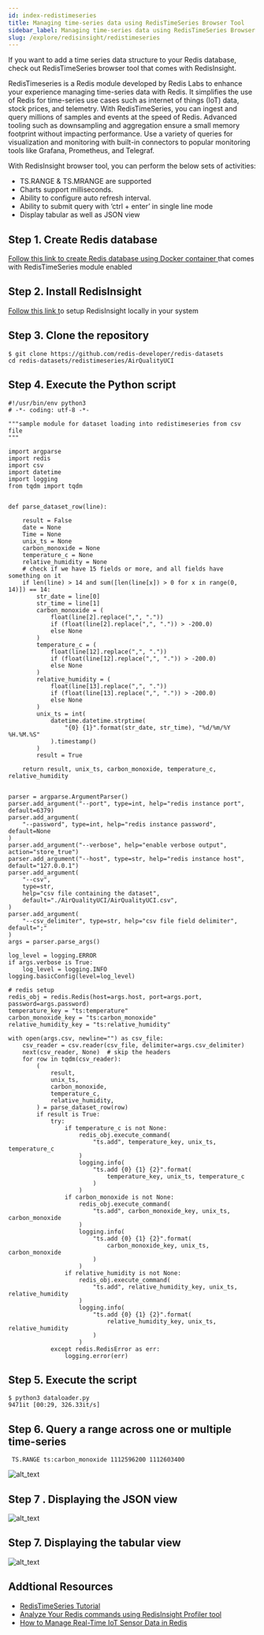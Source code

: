 ```yaml
---
id: index-redistimeseries
title: Managing time-series data using RedisTimeSeries Browser Tool
sidebar_label: Managing time-series data using RedisTimeSeries Browser Tool  
slug: /explore/redisinsight/redistimeseries
---
```




If you want to add a time series data structure to your Redis database, check out RedisTimeSeries browser tool that comes with RedisInsight. 

RedisTimeseries is a Redis module developed by Redis Labs to enhance your experience managing time-series data with Redis. It simplifies the use of Redis for time-series use cases such as internet of things (IoT) data, stock prices, and telemetry. With RedisTimeSeries, you can ingest and query millions of samples and events at the speed of Redis. Advanced tooling such as downsampling and aggregation ensure a small memory footprint without impacting performance. Use a variety of queries for visualization and monitoring with built-in connectors to popular monitoring tools like Grafana, Prometheus, and Telegraf.

With RedisInsight browser tool, you can perform the below sets of activities:



*   TS.RANGE & TS.MRANGE are supported
*   Charts support milliseconds.
*   Ability to configure auto refresh interval.
*   Ability to submit query with ‘ctrl + enter’ in single line mode
*   Display tabular as well as JSON view 

## Step 1. Create Redis database

[Follow this link to create Redis database using Docker container ](https://developer.redislabs.com/explore/redismod)that comes with RedisTimeSeries module enabled

## Step 2. Install RedisInsight

[Follow this link t](https://developer.redislabs.com/explore/redisinsight/getting-started)o setup RedisInsight locally in your system


## Step 3. Clone the repository


```
$ git clone https://github.com/redis-developer/redis-datasets
cd redis-datasets/redistimeseries/AirQualityUCI
```


## Step 4. Execute the Python script


```
#!/usr/bin/env python3
# -*- coding: utf-8 -*-

"""sample module for dataset loading into redistimeseries from csv file
"""

import argparse
import redis
import csv
import datetime
import logging
from tqdm import tqdm


def parse_dataset_row(line):

    result = False
    date = None
    Time = None
    unix_ts = None
    carbon_monoxide = None
    temperature_c = None
    relative_humidity = None
    # check if we have 15 fields or more, and all fields have something on it
    if len(line) > 14 and sum([len(line[x]) > 0 for x in range(0, 14)]) == 14:
        str_date = line[0]
        str_time = line[1]
        carbon_monoxide = (
            float(line[2].replace(",", "."))
            if (float(line[2].replace(",", ".")) > -200.0)
            else None
        )
        temperature_c = (
            float(line[12].replace(",", "."))
            if (float(line[12].replace(",", ".")) > -200.0)
            else None
        )
        relative_humidity = (
            float(line[13].replace(",", "."))
            if (float(line[13].replace(",", ".")) > -200.0)
            else None
        )
        unix_ts = int(
            datetime.datetime.strptime(
                "{0} {1}".format(str_date, str_time), "%d/%m/%Y %H.%M.%S"
            ).timestamp()
        )
        result = True

    return result, unix_ts, carbon_monoxide, temperature_c, relative_humidity


parser = argparse.ArgumentParser()
parser.add_argument("--port", type=int, help="redis instance port", default=6379)
parser.add_argument(
    "--password", type=int, help="redis instance password", default=None
)
parser.add_argument("--verbose", help="enable verbose output", action="store_true")
parser.add_argument("--host", type=str, help="redis instance host", default="127.0.0.1")
parser.add_argument(
    "--csv",
    type=str,
    help="csv file containing the dataset",
    default="./AirQualityUCI/AirQualityUCI.csv",
)
parser.add_argument(
    "--csv_delimiter", type=str, help="csv file field delimiter", default=";"
)
args = parser.parse_args()

log_level = logging.ERROR
if args.verbose is True:
    log_level = logging.INFO
logging.basicConfig(level=log_level)

# redis setup
redis_obj = redis.Redis(host=args.host, port=args.port, password=args.password)
temperature_key = "ts:temperature"
carbon_monoxide_key = "ts:carbon_monoxide"
relative_humidity_key = "ts:relative_humidity"

with open(args.csv, newline="") as csv_file:
    csv_reader = csv.reader(csv_file, delimiter=args.csv_delimiter)
    next(csv_reader, None)  # skip the headers
    for row in tqdm(csv_reader):
        (
            result,
            unix_ts,
            carbon_monoxide,
            temperature_c,
            relative_humidity,
        ) = parse_dataset_row(row)
        if result is True:
            try:
                if temperature_c is not None:
                    redis_obj.execute_command(
                        "ts.add", temperature_key, unix_ts, temperature_c
                    )
                    logging.info(
                        "ts.add {0} {1} {2}".format(
                            temperature_key, unix_ts, temperature_c
                        )
                    )
                if carbon_monoxide is not None:
                    redis_obj.execute_command(
                        "ts.add", carbon_monoxide_key, unix_ts, carbon_monoxide
                    )
                    logging.info(
                        "ts.add {0} {1} {2}".format(
                            carbon_monoxide_key, unix_ts, carbon_monoxide
                        )
                    )
                if relative_humidity is not None:
                    redis_obj.execute_command(
                        "ts.add", relative_humidity_key, unix_ts, relative_humidity
                    )
                    logging.info(
                        "ts.add {0} {1} {2}".format(
                            relative_humidity_key, unix_ts, relative_humidity
                        )
                    )
            except redis.RedisError as err:
                logging.error(err)

```


## Step 5. Execute the script


```
$ python3 dataloader.py                        
9471it [00:29, 326.33it/s]
```


## Step 6. Query a range across one or multiple time-series

 ` TS.RANGE ts:carbon_monoxide 1112596200 1112603400`





![alt_text](images/image1.png "image_tooltip")


## Step 7 . Displaying the JSON view





![alt_text](images/image2.png "image_tooltip")


## Step 7.  Displaying the tabular view





![alt_text](images/image3.png "image_tooltip")



## Addtional Resources

- [RedisTimeSeries Tutorial](/howtos/redistimeseries)
- [Analyze Your Redis commands using RedisInsight Profiler tool](explore/redisinsight/profiler)
- [How to Manage Real-Time IoT Sensor Data in Redis](https://redislabs.com/blog/how-to-manage-real-time-iot-sensor-data-in-redis/)
